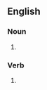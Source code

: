 ==English==

===Noun===
{{head|en|noun plural form}}

# {{plural of|guggle|lang=en}}

===Verb===
{{head|en|verb form}}

# {{en-third-person singular of|guggle}}